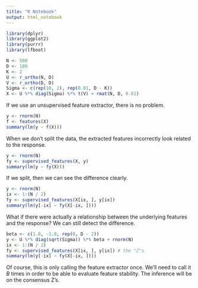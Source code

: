 ```yaml
---
title: "R Notebook"
output: html_notebook
---
```


```r
library(dplyr)
library(ggplot2)
library(purrr)
library(lfboot)
```

```r
N <- 500
D <- 100
K <- 2
U <- r_ortho(N, D)
V <- r_ortho(D, D)
Sigma <- c(rep(10, 2), rep(0.01, D - K))
X <- U %*% diag(Sigma) %*% t(V) + rmat(N, D, 0.01)
```

If we use an unsupervised feature extractor, there is no problem.

```r
y <- rnorm(N)
f <- features(X)
summary(lm(y ~ f(X)))
```


When we don't split the data, the extracted features incorrectly look related to
the response.

```r
y <- rnorm(N)
fy <- supervised_features(X, y)
summary(lm(y ~ fy(X)))
```

If we split, then we can see the difference clearly.

```r
y <- rnorm(N)
ix <- 1:(N / 2)
fy <- supervised_features(X[ix, ], y[ix])
summary(lm(y[-ix] ~ fy(X[-ix, ])))
```

What if there were actually a relationship between the underlying features and
the response? We can still detect the difference.

```r
beta <- c(1.8, -1.8, rep(0, D - 2))
y <- U %*% diag(sqrt(Sigma)) %*% beta + rnorm(N)
ix <- 1:(N / 2)
fy <- supervised_features(X[ix, ], y[ix]) # the "Z"s
summary(lm(y[-ix] ~ fy(X[-ix, ])))
```

Of course, this is only calling the feature extractor once. We'll need to call
it $B$ times in order to be able to evaluate feature stability. The inference
will be on the consensus Z's.